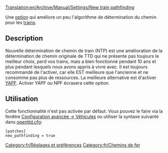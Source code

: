 [[Translation:en/Archive/Manual/Settings/New train pathfinding]]


Une [[fr/Archive/Manual/Settings/Options avancées|option]] qui améliore un peu l'algorithme de détermination du chemin pour les [[fr/Manual/Base Set/Vehicles/Trains|trains]].


== Description ==
Nouvelle détermination de chemin de train (NTP) est une amélioration de la détermination de chemin originale de TTD qui ne présente pas toujours le meilleur choix, perd vos trains, mais a bien fonctionné pendant 10 ans et plus pendant lesquels nous avons appris à vivre avec. Il est toujours recommandé de l'activer, car elle EST meilleure que l'ancienne et ne consomme pas plus de ressources. La meilleure alternative est d'activer [[fr/Archive/Manual/Settings/Encore une autre détermination de chemin|YAPF]]. Activer YAPF ou NPF écrasera cette option.

== Utilisation ==
Cette fonctionnalité n'est pas activée par défaut. Vous pouvez le faire via la fenêtre [[fr/Archive/Manual/Settings/Options avancées/Véhicules|Configuration avancée -> Véhicules]] ou utiliser la syntaxe suivante dans [[fr/openttd.cfg|openttd.cfg]]:
<pre>
[patches]
new_pathfinding = true
</pre>

[[Category:fr/Réglages et préférences]]
[[Category:fr/Chemins de fer]]